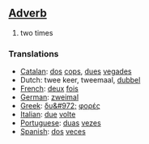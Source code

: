 ==[[Adverb]]==

# two times

===Translations===
*[[Catalan]]: [[dos]] [[cops]], [[dues]] [[vegades]]
*Dutch: twee keer, tweemaal, [[dubbel]]
*[[French]]: [[deux]] [[fois]]
*[[German]]: [[zweimal]]
*[[Greek]]: [[δυ&#972;]] [[φορές]]
*[[Italian]]: [[due]] [[volte]]
*[[Portuguese]]: [[duas]] [[vezes]]
*[[Spanish]]: [[dos]] [[veces]]